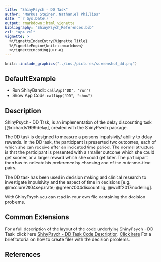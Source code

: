 ```yaml
---
title: "ShinyPsych - DD Task"
author: "Markus Steiner, Nathaniel Phillips"
date: "`r Sys.Date()`"
output: rmarkdown::html_vignette
bibliography: "ShinyPsych_References.bib"
csl: "apa.csl"
vignette: >
  %\VignetteIndexEntry{Vignette Title}
  %\VignetteEngine{knitr::rmarkdown}
  %\VignetteEncoding{UTF-8}
---
```


```r
knitr::include_graphics("../inst/pictures/screenshot_dd.png")
```


## Default Example

* Run ShinyBandit: `callApp("DD", "run")`
* Show App Code: `callApp("DD", "show")`

## Description

ShinyPsych - DD Task, is an implementation of the delay discounting task [@richards1999delay], created with the ShinyPsych package. 

The DD task is designed to measure a persons impulsivity/ ability to delay rewards. In the DD task, the participant is presented two outcomes, each of which she can receive after an indicated time period. The normal structure is that the participant is presented with a smaller outcome which she could get sooner, or a larger reward which she could get later. The participant then has to indicate his preference by choosing one of the outcome-time pairs.

The DD task has been used in decision making and clinical research to investigate impulsivity and the aspect of time in decisions [e.g. @mcclure2004separate; @green2004discounting; @wulff2017modeling].

With ShinyPsych you can read in your own file containing the decision problems.

## Common Extensions

For a full description of the layout of the code underlying ShinyPsych - DD Task, click here [ShinyPsych - DD Task Code Description](ShinyPsych_DDCode.html). [Click here](ShinyPsych_DDFiles.html) For a brief tutorial on how to create files with the decision problems.

## References
